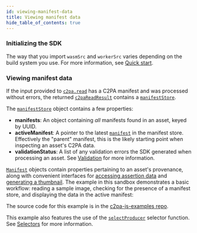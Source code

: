 ```yaml
---
id: viewing-manifest-data
title: Viewing manifest data
hide_table_of_contents: true
---
```



### Initializing the SDK

The way that you import `wasmSrc` and `workerSrc` varies depending on the build system you use. For more information, see [Quick start](../getting-started/quick-start#bringing-in-the-library).

### Viewing manifest data

If the input provided to [`c2pa.read`](../../js-sdk/api/c2pa.c2pa#methods) has a C2PA manifest and was processed without errors, the returned [`c2paReadResult`](../../js-sdk/api/c2pa.c2pareadresult) contains a [`manifestStore`](../../js-sdk/api/c2pa.c2pareadresult.manifeststore).

The [`manifestStore`](../../js-sdk/api/c2pa.c2pareadresult.manifeststore) object contains a few properties:

- **manifests**: An object containing _all_ manifests found in an asset, keyed by UUID.
- **activeManifest**: A pointer to the latest [`manifest`](../../js-sdk/api/c2pa.manifest) in the manifest store. Effectively the "parent" manifest, this is the likely starting point when inspecting an asset's C2PA data.
- **validationStatus**: A list of any validation errors the SDK generated when processing an asset. See [Validation](./validation) for more information.

[`Manifest`](../../js-sdk/api/c2pa.manifest) objects contain properties pertaining to an asset's provenance, along with convenient interfaces for [accessing assertion data](../../js-sdk/api/c2pa.assertionaccessor) and [generating a thumbnail](../../js-sdk/api/c2pa.thumbnail). The example in this sandbox demonstrates a basic workflow: reading a sample image, checking for the presence of a manifest store, and displaying the data in the active manifest:

<Sandbox file="/examples/active-manifest/main.ts" displayType="preview" />

The source code for this example is in the [c2pa-js-examples repo](https://github.com/contentauth/c2pa-js-examples/blob/main/minimal-ts-vite/examples/active-manifest/main.ts).

This example also features the use of the [`selectProducer`](../../js-sdk/api/c2pa.selectproducer) selector function. See [Selectors](./selectors) for more information.
